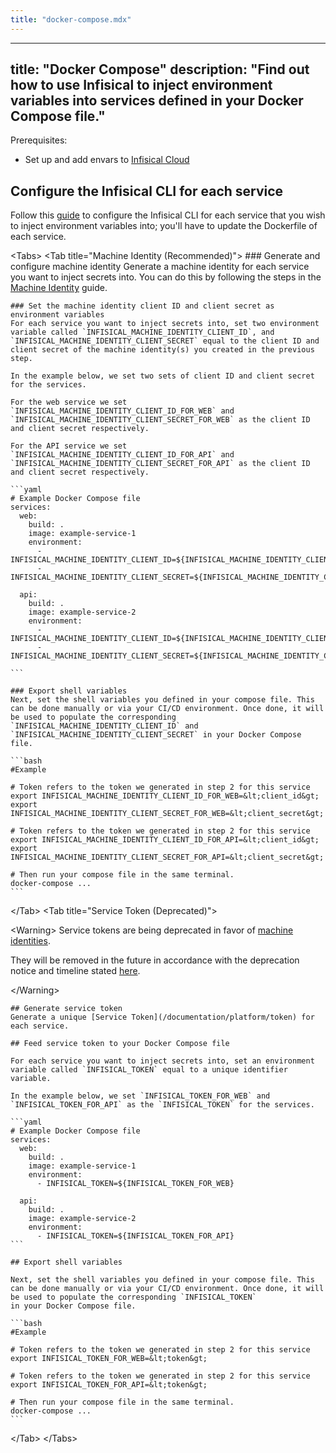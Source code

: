 ```yaml
---
title: "docker-compose.mdx"
---
```


---
title: "Docker Compose"
description: "Find out how to use Infisical to inject environment variables into services defined in your Docker Compose file."
---

Prerequisites:

- Set up and add envars to [Infisical Cloud](https://app.infisical.com)

## Configure the Infisical CLI for each service

Follow this [guide](./docker) to configure the Infisical CLI for each service that you wish to inject environment variables into; you'll have to update the Dockerfile of each service.

&lt;Tabs&gt;
  &lt;Tab title="Machine Identity (Recommended)"&gt;
    ### Generate and configure machine identity
    Generate a machine identity for each service you want to inject secrets into. You can do this by following the steps in the [Machine Identity](/documentation/platform/identities/machine-identities) guide.

    ### Set the machine identity client ID and client secret as environment variables
    For each service you want to inject secrets into, set two environment variable called `INFISICAL_MACHINE_IDENTITY_CLIENT_ID`, and `INFISICAL_MACHINE_IDENTITY_CLIENT_SECRET` equal to the client ID and client secret of the machine identity(s) you created in the previous step.

    In the example below, we set two sets of client ID and client secret for the services.

    For the web service we set `INFISICAL_MACHINE_IDENTITY_CLIENT_ID_FOR_WEB` and `INFISICAL_MACHINE_IDENTITY_CLIENT_SECRET_FOR_WEB` as the client ID and client secret respectively.

    For the API service we set `INFISICAL_MACHINE_IDENTITY_CLIENT_ID_FOR_API` and `INFISICAL_MACHINE_IDENTITY_CLIENT_SECRET_FOR_API` as the client ID and client secret respectively.

    ```yaml
    # Example Docker Compose file
    services:
      web:
        build: .
        image: example-service-1
        environment:
          - INFISICAL_MACHINE_IDENTITY_CLIENT_ID=${INFISICAL_MACHINE_IDENTITY_CLIENT_ID_FOR_WEB}
          - INFISICAL_MACHINE_IDENTITY_CLIENT_SECRET=${INFISICAL_MACHINE_IDENTITY_CLIENT_SECRET_FOR_WEB}

      api:
        build: .
        image: example-service-2
        environment:
          - INFISICAL_MACHINE_IDENTITY_CLIENT_ID=${INFISICAL_MACHINE_IDENTITY_CLIENT_ID_FOR_API}
          - INFISICAL_MACHINE_IDENTITY_CLIENT_SECRET=${INFISICAL_MACHINE_IDENTITY_CLIENT_SECRET_FOR_API}

    ```

    ### Export shell variables
    Next, set the shell variables you defined in your compose file. This can be done manually or via your CI/CD environment. Once done, it will be used to populate the corresponding `INFISICAL_MACHINE_IDENTITY_CLIENT_ID` and `INFISICAL_MACHINE_IDENTITY_CLIENT_SECRET` in your Docker Compose file.

    ```bash
    #Example

    # Token refers to the token we generated in step 2 for this service
    export INFISICAL_MACHINE_IDENTITY_CLIENT_ID_FOR_WEB=&lt;client_id&gt;
    export INFISICAL_MACHINE_IDENTITY_CLIENT_SECRET_FOR_WEB=&lt;client_secret&gt;

    # Token refers to the token we generated in step 2 for this service
    export INFISICAL_MACHINE_IDENTITY_CLIENT_ID_FOR_API=&lt;client_id&gt;
    export INFISICAL_MACHINE_IDENTITY_CLIENT_SECRET_FOR_API=&lt;client_secret&gt;

    # Then run your compose file in the same terminal.
    docker-compose ...
    ```

  &lt;/Tab&gt;
  &lt;Tab title="Service Token (Deprecated)"&gt;

  &lt;Warning&gt;
  Service tokens are being deprecated in favor of [machine identities](/documentation/platform/identities/machine-identities).

They will be removed in the future in accordance with the deprecation notice and timeline stated [here](https://infisical.com/blog/deprecating-api-keys).

  &lt;/Warning&gt;

    ## Generate service token
    Generate a unique [Service Token](/documentation/platform/token) for each service.

    ## Feed service token to your Docker Compose file

    For each service you want to inject secrets into, set an environment variable called `INFISICAL_TOKEN` equal to a unique identifier variable.

    In the example below, we set `INFISICAL_TOKEN_FOR_WEB` and `INFISICAL_TOKEN_FOR_API` as the `INFISICAL_TOKEN` for the services.

    ```yaml
    # Example Docker Compose file
    services:
      web:
        build: .
        image: example-service-1
        environment:
          - INFISICAL_TOKEN=${INFISICAL_TOKEN_FOR_WEB}

      api:
        build: .
        image: example-service-2
        environment:
          - INFISICAL_TOKEN=${INFISICAL_TOKEN_FOR_API}
    ```

    ## Export shell variables

    Next, set the shell variables you defined in your compose file. This can be done manually or via your CI/CD environment. Once done, it will be used to populate the corresponding `INFISICAL_TOKEN`
    in your Docker Compose file.

    ```bash
    #Example

    # Token refers to the token we generated in step 2 for this service
    export INFISICAL_TOKEN_FOR_WEB=&lt;token&gt;

    # Token refers to the token we generated in step 2 for this service
    export INFISICAL_TOKEN_FOR_API=&lt;token&gt;

    # Then run your compose file in the same terminal.
    docker-compose ...
    ```

  &lt;/Tab&gt;
&lt;/Tabs&gt;
